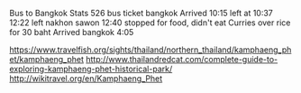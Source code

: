 Bus to Bangkok Stats
526 bus ticket bangkok
Arrived 10:15 left at 10:37
12:22 left nakhon sawon
12:40 stopped for food, didn't eat
Curries over rice for 30 baht
Arrived bangkok 4:05

https://www.travelfish.org/sights/thailand/northern_thailand/kamphaeng_phet/kamphaeng_phet
http://www.thailandredcat.com/complete-guide-to-exploring-kamphaeng-phet-historical-park/
http://wikitravel.org/en/Kamphaeng_Phet
